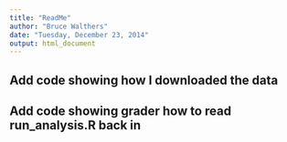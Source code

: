 ```yaml
---
title: "ReadMe"
author: "Bruce Walthers"
date: "Tuesday, December 23, 2014"
output: html_document
---
```




## Add code showing how I downloaded the data
## Add code showing grader how to read run_analysis.R back in


